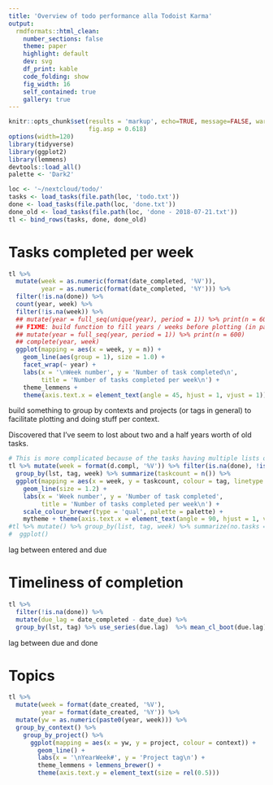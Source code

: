 ```yaml
---
title: 'Overview of todo performance alla Todoist Karma'
output:
  rmdformats::html_clean:
    number_sections: false
    theme: paper
    highlight: default
    dev: svg
    df_print: kable
    code_folding: show
    fig_width: 16
    self_contained: true
    gallery: true
---
```


```r
knitr::opts_chunk$set(results = 'markup', echo=TRUE, message=FALSE, warning=FALSE, dpi = 600,
                      fig.asp = 0.618)
options(width=120)
library(tidyverse)
library(ggplot2)
library(lemmens)
devtools::load_all()
palette <- 'Dark2'
```

```r
loc <- '~/nextcloud/todo/'
tasks <- load_tasks(file.path(loc, 'todo.txt'))
done <- load_tasks(file.path(loc, 'done.txt'))
done_old <- load_tasks(file.path(loc, 'done - 2018-07-21.txt'))
tl <- bind_rows(tasks, done, done_old)
```

# Tasks completed per week

```r
tl %>%
  mutate(week = as.numeric(format(date_completed, '%V')),
         year = as.numeric(format(date_completed, '%Y'))) %>%
  filter(!is.na(done)) %>%
  count(year, week) %>%
  filter(!is.na(week)) %>%
  ## mutate(year = full_seq(unique(year), period = 1)) %>% print(n = 600)
  ## FIXME: build function to fill years / weeks before plotting (in particular but also useful in general)
  ## mutate(year = full_seq(year, period = 1)) %>% print(n = 600)
  ## complete(year, week)
  ggplot(mapping = aes(x = week, y = n)) +
    geom_line(aes(group = 1), size = 1.0) +
    facet_wrap(~ year) +
    labs(x = '\nWeek number', y = 'Number of task completed\n',
         title = 'Number of tasks completed per week\n') +
    theme_lemmens +
    theme(axis.text.x = element_text(angle = 45, hjust = 1, vjust = 1))
```

build something to group by contexts and projects (or tags in general) to facilitate plotting and doing stuff
per context.

Discovered that I've seem to lost about two and a half years worth of old tasks.

```r
# This is more complicated because of the tasks having multiple lists or tags.
tl %>% mutate(week = format(d.compl, '%V')) %>% filter(is.na(done), !is.na(week)) %>%
  group_by(lst, tag, week) %>% summarize(taskcount = n()) %>%
  ggplot(mapping = aes(x = week, y = taskcount, colour = tag, linetype = list)) +
    geom_line(size = 1.2) +
    labs(x = 'Week number', y = 'Number of task completed',
         title = 'Number of tasks completed per week\n') +
    scale_colour_brewer(type = 'qual', palette = palette) +
    mytheme + theme(axis.text.x = element_text(angle = 90, hjust = 1, vjust = 1))
#tl %>% mutate() %>% group_by(list, tag, week) %>% summarize(no.tasks = n()) %>%
#  ggplot()
```

lag between entered and due

# Timeliness of completion

```r
tl %>%
  filter(!is.na(done)) %>% 
  mutate(due_lag = date_completed - date_due) %>%
  group_by(lst, tag) %>% use_series(due.lag)  %>% mean_cl_boot(due.lag)
```
lag between due and done


# Topics

```r
tl %>%
  mutate(week = format(date_created, '%V'),
         year = format(date_created, '%Y')) %>%
  mutate(yw = as.numeric(paste0(year, week))) %>%
  group_by_context() %>%
    group_by_project() %>%
      ggplot(mapping = aes(x = yw, y = project, colour = context)) +
        geom_line() +
        labs(x = '\nYearWeek#', y = 'Project tag\n') +
        theme_lemmens + lemmens_brewer() +
        theme(axis.text.y = element_text(size = rel(0.5)))
```
